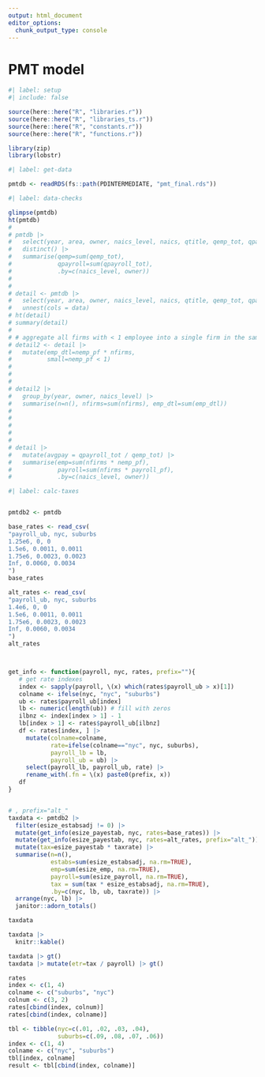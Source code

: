 ```yaml
---
output: html_document
editor_options: 
  chunk_output_type: console
---
```


# PMT model

```r
#| label: setup
#| include: false

source(here::here("R", "libraries.r"))
source(here::here("R", "libraries_ts.r"))
source(here::here("R", "constants.r"))
source(here::here("R", "functions.r"))

library(zip)
library(lobstr)

```

```r
#| label: get-data

pmtdb <- readRDS(fs::path(PDINTERMEDIATE, "pmt_final.rds"))


```

```r
#| label: data-checks

glimpse(pmtdb)
ht(pmtdb)
# 
# pmtdb |> 
#   select(year, area, owner, naics_level, naics, qtitle, qemp_tot, qpayroll_tot) |> 
#   distinct() |> 
#   summarise(qemp=sum(qemp_tot),
#             qpayroll=sum(qpayroll_tot),
#             .by=c(naics_level, owner))
#   
#   
# detail <- pmtdb |> 
#   select(year, area, owner, naics_level, naics, qtitle, qemp_tot, qpayroll_tot, fscode, firmsize, fslb, fsub, sfirms, semp, spayroll, data) |> 
#   unnest(cols = data)
# ht(detail)
# summary(detail)
# 
# # aggregate all firms with < 1 employee into a single firm in the same group? 
# detail2 <- detail |> 
#   mutate(emp_dtl=nemp_pf * nfirms,
#          small=nemp_pf < 1)
# 
# 
# 
# detail2 |> 
#   group_by(year, owner, naics_level) |> 
#   summarise(n=n(), nfirms=sum(nfirms), emp_dtl=sum(emp_dtl))
# 
#  
#  
#  
# 
# detail |> 
#   mutate(avgpay = qpayroll_tot / qemp_tot) |>
#   summarise(emp=sum(nfirms * nemp_pf),
#             payroll=sum(nfirms * payroll_pf),
#             .by=c(naics_level, owner))

```

```r
#| label: calc-taxes


pmtdb2 <- pmtdb

base_rates <- read_csv(
"payroll_ub, nyc, suburbs
1.25e6, 0, 0
1.5e6, 0.0011, 0.0011
1.75e6, 0.0023, 0.0023
Inf, 0.0060, 0.0034
")
base_rates

alt_rates <- read_csv(
"payroll_ub, nyc, suburbs
1.4e6, 0, 0
1.5e6, 0.0011, 0.0011
1.75e6, 0.0023, 0.0023
Inf, 0.0060, 0.0034
")
alt_rates



get_info <- function(payroll, nyc, rates, prefix=""){
   # get rate indexes
   index <- sapply(payroll, \(x) which(rates$payroll_ub > x)[1])
   colname <- ifelse(nyc, "nyc", "suburbs")
   ub <- rates$payroll_ub[index]
   lb <- numeric(length(ub)) # fill with zeros
   ilbnz <- index[index > 1] - 1
   lb[index > 1] <- rates$payroll_ub[ilbnz]
   df <- rates[index, ] |> 
     mutate(colname=colname,
            rate=ifelse(colname=="nyc", nyc, suburbs),
            payroll_lb = lb,
            payroll_ub = ub) |> 
     select(payroll_lb, payroll_ub, rate) |> 
     rename_with(.fn = \(x) paste0(prefix, x))
   df
}


# , prefix="alt_"
taxdata <- pmtdb2 |> 
  filter(esize_estabsadj != 0) |> 
  mutate(get_info(esize_payestab, nyc, rates=base_rates)) |>
  mutate(get_info(esize_payestab, nyc, rates=alt_rates, prefix="alt_")) |> 
  mutate(tax=esize_payestab * taxrate) |>
  summarise(n=n(),
            estabs=sum(esize_estabsadj, na.rm=TRUE),
            emp=sum(esize_emp, na.rm=TRUE),
            payroll=sum(esize_payroll, na.rm=TRUE),
            tax = sum(tax * esize_estabsadj, na.rm=TRUE),
            .by=c(nyc, lb, ub, taxrate)) |>
  arrange(nyc, lb) |> 
  janitor::adorn_totals()

taxdata

taxdata |> 
  knitr::kable()

taxdata |> gt()
taxdata |> mutate(etr=tax / payroll) |> gt()

rates
index <- c(1, 4)
colname <- c("suburbs", "nyc")
colnum <- c(3, 2)
rates[cbind(index, colnum)]
rates[cbind(index, colname)]

tbl <- tibble(nyc=c(.01, .02, .03, .04),
              suburbs=c(.09, .08, .07, .06))
index <- c(1, 4)
colname <- c("nyc", "suburbs")
tbl[index, colname]
result <- tbl[cbind(index, colname)]
  


```
